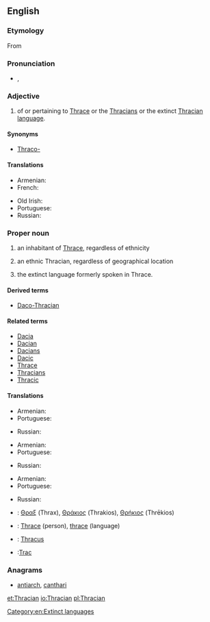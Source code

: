 {{wikipedia|Thracians}}
==English==

===Etymology===
From {{suffix|Thrace|ian}}

===Pronunciation===
* {{a|UK}} {{IPA|/ˈθɹeɪs.iː.ən/}}, {{X-SAMPA|/"Tr\eIs.i:.@n/}}

===Adjective===
{{en-adj|-}}

# of or pertaining to [[W:Thrace|Thrace]] or the [[W:Thracians|Thracians]] or the extinct [[W:Thracian language|Thracian language]].

====Synonyms====
* [[Thraco-]]

====Translations====
{{trans-top|of or pertaining to Thrace, Thracians of the Thracian language}}
* Armenian: {{t-|hy|թրակյան|tr=tʿrakyan|sc=Armn}}
* French: {{t+|fr|thrace}}
{{trans-mid}}
* Old Irish: {{tø|sga|Traic}}
* Portuguese: {{t|pt|trácio}}
* Russian: {{t+|ru|фракийский|sc=Cyrl}}
{{trans-bottom}}

===Proper noun===
{{en-proper noun|s}}

# {{countable}} an inhabitant of [[Thrace]], regardless of ethnicity
# {{countable}} an ethnic Thracian, regardless of geographical location
# {{uncountable}} the extinct language formerly spoken in Thrace.

====Derived terms====
* [[Daco-Thracian]]

====Related terms====
* [[Dacia]]
* [[Dacian]]
* [[Dacians]]
* [[Dacic]]
* [[Thrace]]
* [[Thracians]]
* [[Thracic]]

====Translations====
{{trans-top|Inhabitant of Thrace}}
* Armenian: {{t-|hy|թրակացի|tr=tʿrakacʿi|sc=Armn}}
* Portuguese: {{t|pt|trácio|m}}
{{trans-mid}}
* Russian: {{t+|ru|фракиец|sc=Cyrl}}
{{trans-bottom}}

{{trans-top|Ethnic Thracian}}
* Armenian: {{t-|hy|թրակացի|tr=tʿrakacʿi|sc=Armn}}
* Portuguese: {{t|pt|trácio|m}}
{{trans-mid}}
* Russian: {{t+|ru|фракиец|sc=Cyrl}}
{{trans-bottom}}

{{trans-top|Language}}
* Armenian: {{t-|hy|թրակերեն|tr=tʿrakeren|sc=Armn}}
* Portuguese: {{t|pt|trácio|m}}
{{trans-mid}}
* Russian: {{t+|ru|фракийский|sc=Cyrl}}
{{trans-bottom}}
{{checktrans-top}}
* {{ttbc|grc}}: [[Θραξ]] (Thrax), [[Θράκιος]] (Thrakios), [[Θρήκιος]] (Thrēkios)
* {{ttbc|fr}}: [[Thrace]] (person), [[thrace]] (language)
{{trans-mid}}
* {{ttbc|la}}: [[Thracus]]
* {{ttbc|ro}}:[[Trac]]
{{trans-bottom}}

===Anagrams===
* [[antiarch#English|antiarch]], [[canthari#English|canthari]]

[[Category:en:Extinct languages]]

[[et:Thracian]]
[[io:Thracian]]
[[pl:Thracian]]